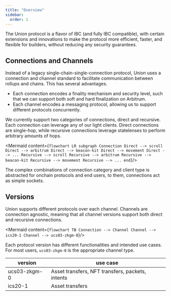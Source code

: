 ```yaml
---
title: "Overview"
sidebar:
  order: 1
---
```



The Union protocol is a flavor of IBC (and fully IBC compatible), with certain extensions and innovations to make the protocol more efficient, faster, and flexible for builders, without reducing any security guarantees.

## Connections and Channels

Instead of a legacy single-chain-single-connection protocol, Union uses a connection and channel standard to facilitate communication between rollups and chains. This has several advantages.

- Each connection encodes a finality mechanism and security level, such that we can support both soft and hard finalization on Arbitrum.
- Each channel encodes a messaging protocol, allowing us to support different protocols concurrently.

We currently support two categories of connections, direct and recursive. Each connection can leverage any of our light clients. Direct connections are single-hop, while recursive connections leverage statelenses to perform arbitrary amounts of hops.

<Mermaid
  content={`
flowchart LR
    subgraph Connection
    Direct --> scroll
    Direct --> arbitrum
    Direct --> beacon-kit
    Direct --> movement
    Direct --> ...
    Recursive --> scroll
    Recursive --> arbitrum
    Recursive --> beacon-kit
    Recursive --> movement
    Recursive --> ...
    end
`}/>

The complex combinations of connection category and client type is abstracted for onchain protocols and end users, to them, connections act as simple sockets.

## Versions

Union supports different protocols over each channel. Channels are connection agnostic, meaning that all channel versions support both direct and recursive connections.

<Mermaid
  content={`
flowchart TB
    Connection --> Channel
    Channel --> ics20-1
    Channel --> ucs03-zkgm-0
`}/>

Each protocol version has different functionalities and intended use cases. For most users, `ucs03-zkgm-0` is the appropriate channel type.

| version       | use case                                          |
|---------------|--------------------------------------------------|
| ucs03-zkgm-0  | Asset transfers, NFT transfers, packets, intents |
| ics20-1       | Asset transfers                                  |

